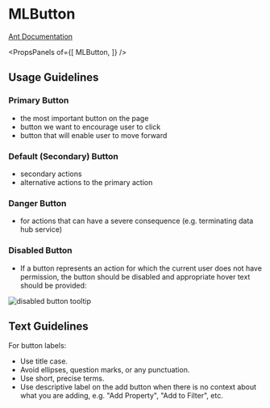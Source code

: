 
# MLButton

[Ant Documentation](https://3x.ant.design/components/button)


<PropsPanels of={[
  MLButton,
]} />


## Usage Guidelines

### Primary Button
* the most important button on the page
* button we want to encourage user to click
* button that will enable user to move forward

### Default (Secondary) Button
* secondary actions
* alternative actions to the primary action 

### Danger Button 
* for actions that can have a severe consequence (e.g. terminating data hub service)

### Disabled Button
* If a button represents an action for which the current user does not have permission, the button should be disabled and appropriate hover text should be provided:

![disabled button tooltip](images/disabled_button_tooltip.png)

## Text Guidelines
For button labels:
* Use title case. 
* Avoid ellipses, question marks, or any punctuation.
* Use short, precise terms.
* Use descriptive label on the add button when there is no context about what you are adding, e.g. "Add Property", "Add to Filter", etc.
